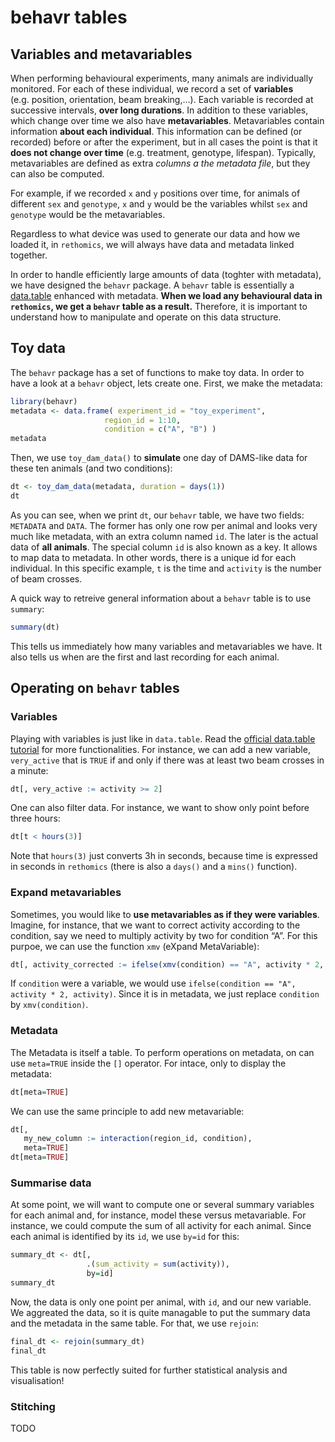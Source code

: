 # behavr tables{#behavr -}

## Variables and metavariables{-}

When performing behavioural experiments, many animals are individually monitored.
For each of these individual, we record a set of **variables** (e.g. position, orientation, beam breaking,...).
Each variable is recorded at successive intervals, **over long durations**.
In addition to these variables, which change over time we also have **metavariables**.
Metavariables contain information **about each individual**.
This information can be defined (or recorded) before or after the experiment, but in all cases the point is that it **does not change over time** (e.g. treatment, genotype, lifespan).
Typically, metavariables are defined as extra *columns a the metadata file*, but they can also be computed.

For example, if we recorded `x` and `y` positions over time, for animals of different `sex` and `genotype`,
`x` and `y` would be the variables whilst `sex` and `genotype` would be the metavariables.


Regardless to what device was used to generate our data and how we loaded it, in `rethomics`, we will always have data and metadata linked together.


In order to handle efficiently large amounts of data (toghter with metadata), we have designed the `behavr` package.
A `behavr` table is essentially a [data.table](https://cran.r-project.org/web/packages/data.table/vignettes/datatable-intro.html) enhanced with metadata.
**When we load any behavioural data in `rethomics`, we get a `behavr` table as a result.**
  Therefore, it is important to understand how to manipulate and operate on this data structure.

## Toy data{-}

The `behavr` package has a set of functions to make toy data.
In order to have a look at a `behavr` object, lets create one.
First, we make the metadata:

```r
library(behavr)
metadata <- data.frame( experiment_id = "toy_experiment",
                     region_id = 1:10,
                     condition = c("A", "B") )
metadata
```

Then, we use `toy_dam_data()` to **simulate** one day of DAMS-like data for these ten animals (and two conditions):

```r
dt <- toy_dam_data(metadata, duration = days(1))
dt
```
As you can see, when we print `dt`, our `behavr` table, we have two fields: `METADATA` and `DATA`.
The former has only one row per animal and looks very much like metadata, with an extra column named `id`.
The later is the actual data of **all animals**. The special column `id` is also known as a key. It allows to map data to metadata.
In other words, there is a unique id for each individual.
In this specific example, `t` is the time and  `activity` is the number of beam crosses.

A quick way to retreive general information about a `behavr` table is to use `summary`:

```r
summary(dt)
```

This tells us immediately how many variables and metavariables we have.
It also tells us when are the first and last recording for each animal.


## Operating on `behavr` tables{-}

###  Variables{-}
Playing with variables is just like in `data.table`.
Read the [official data.table tutorial](https://cran.r-project.org/web/packages/data.table/vignettes/datatable-intro.html) for more functionalities.
For instance, we can add a new variable, `very_active` that is `TRUE` if and only if
there was at least two beam crosses in a minute:

```r
dt[, very_active := activity >= 2]
```
One can also filter data. For instance, we want to show only point before three hours:
```r
dt[t < hours(3)]
```

Note that `hours(3)` just converts 3h in seconds, because time is expressed in seconds in `rethomics` (there is also a `days()` and a `mins()` function).



###  Expand metavariables{-}

Sometimes, you would like to **use metavariables as if they were variables**.
Imagine, for instance, that we want to correct activity according to the condition, say we need to multiply activity by two for condition "A".
For this purpoe, we can use the function `xmv` (eXpand MetaVariable):


```r
dt[, activity_corrected := ifelse(xmv(condition) == "A", activity * 2, activity)]
```

If `condition` were a variable, we would use ` ifelse(condition == "A", activity * 2, activity)`.
Since it is in metadata, we just replace `condition` by `xmv(condition)`.


###  Metadata{-}

The Metadata is itself a table.
To perform operations on metadata, on can use `meta=TRUE` inside the `[]` operator.
For intace, only to display the metadata:

```r
dt[meta=TRUE]
```


We can use the same principle to add new metavariable:


```r
dt[,
   my_new_column := interaction(region_id, condition),
   meta=TRUE]
dt[meta=TRUE]
```

### Summarise data{-}

At some point, we will want to compute one or several summary variables for each animal and, for instance,
model these versus metavariable. For instance, we could compute the sum of all activity for each animal.
Since each animal is identified by its `id`, we use `by=id` for this:

```r
summary_dt <- dt[,
                 .(sum_activity = sum(activity)),
                 by=id]
summary_dt
```
Now, the data is only one point per animal, with `id`, and our new variable.
We aggreated the data, so it is quite managable to put the summary data and the metadata in the same table.
For that, we use `rejoin`:

  ```r
final_dt <- rejoin(summary_dt)
final_dt
```

This table is now perfectly suited for further statistical analysis and visualisation!


### Stitching{-}

TODO


